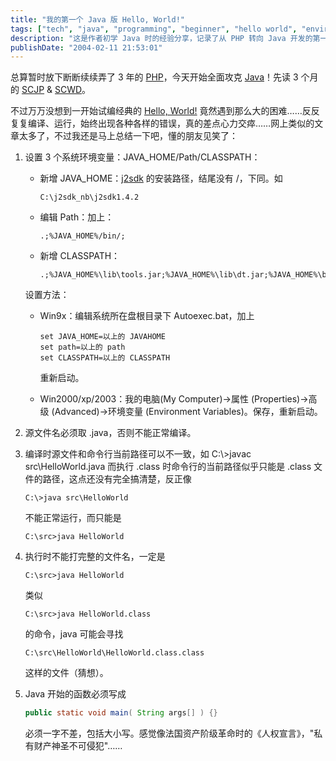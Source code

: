 ```yaml
---
title: "我的第一个 Java 版 Hello, World!"
tags: ["tech", "java", "programming", "beginner", "hello world", "environment setup", "classpath", "java sdk"]
description: "这是作者初学 Java 时的经验分享，记录了从 PHP 转向 Java 开发的第一步尝试。文章详细介绍了编写最基础的 Hello World 程序时遇到的各种困难，以及针对初学者的环境配置指南，包括 JAVA_HOME、Path、CLASSPATH 等变量的设置，源文件命名规则，编译与执行命令的正确用法，以及 Java 主函数格式的严格要求。对于同样初入 Java 世界的新手来说，这是一篇有用的入门参考。"
publishDate: "2004-02-11 21:53:01"
---
```


总算暂时放下断断续续弄了 3 年的 [PHP](http://www.php.net/)，今天开始全面攻克 [Java](http://java.sun.com/)！先读 3 个月的 [SCJP](http://www.wenhua.org/article/132.htm) & [SCWD](http://www.wenhua.org/article/130.htm)。

不过万万没想到一开始试编经典的 [Hello, World!](http://www2.latech.edu/~acm/HelloWorld.shtml) 竟然遇到那么大的困难……反反复复编译、运行，始终出现各种各样的错误，真的差点心力交瘁……网上类似的文章太多了，不过我还是马上总结一下吧，懂的朋友见笑了：

1. 设置 3 个系统环境变量：JAVA_HOME/Path/CLASSPATH：

   - 新增 JAVA_HOME：[j2sdk](http://java.sun.com/j2se/) 的安装路径，结尾没有 /，下同。如

     ```plaintext
     C:\j2sdk_nb\j2sdk1.4.2
     ```

   - 编辑 Path：加上：

     ```plaintext
     .;%JAVA_HOME%/bin/;
     ```

   - 新增 CLASSPATH：

     ```plaintext
     .;%JAVA_HOME%\lib\tools.jar;%JAVA_HOME%\lib\dt.jar;%JAVA_HOME%\bin
     ```

   设置方法：

   - Win9x：编辑系统所在盘根目录下 Autoexec.bat，加上

     ```batch
     set JAVA_HOME=以上的 JAVAHOME
     set path=以上的 path
     set CLASSPATH=以上的 CLASSPATH
     ```

     重新启动。

   - Win2000/xp/2003：我的电脑(My Computer)->属性 (Properties)->高级 (Advanced)->环境变量 (Environment Variables)。保存，重新启动。

2. 源文件名必须取 .java，否则不能正常编译。

3. 编译时源文件和命令行当前路径可以不一致，如 C:\\>javac src\\HelloWorld.java 而执行 .class 时命令行的当前路径似乎只能是 .class 文件的路径，这点还没有完全搞清楚，反正像

   ```shell
   C:\>java src\HelloWorld
   ```

   不能正常运行，而只能是

   ```shell
   C:\src>java HelloWorld
   ```

4. 执行时不能打完整的文件名，一定是

   ```shell
   C:\src>java HelloWorld
   ```

   类似

   ```shell
   C:\src>java HelloWorld.class
   ```

   的命令，java 可能会寻找

   ```plaintext
   C:\src\HelloWorld\HelloWorld.class.class
   ```

   这样的文件（猜想）。

5. Java 开始的函数必须写成

   ```java
   public static void main( String args[] ) {}
   ```

   必须一字不差，包括大小写。感觉像法国资产阶级革命时的《人权宣言》，"私有财产神圣不可侵犯"……
